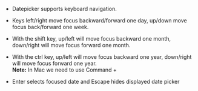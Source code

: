 - Datepicker supports keyboard navigation.

- Keys left/right move focus backward/forward one day, up/down move focus back/forward one week.

- With the shift key, up/left will move focus backward one month, down/right will move focus forward one month.

- With the ctrl key, up/left will move focus backward one year, down/right will move focus forward one year.<br/>
 **Note:** In Mac we need to use Command +

- Enter selects focused date and Escape hides displayed date picker